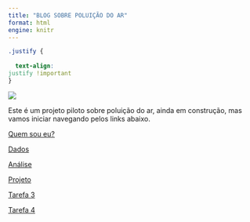 ```yaml
---
title: "BLOG SOBRE POLUIÇÃO DO AR"
format: html
engine: knitr 
---
```


```css

.justify {
 
  text-align:
justify !important
}

```

![](poluicao-atmosferica.png)

:::{.justify}
Este é um projeto piloto sobre poluição do ar, ainda em construção, mas vamos iniciar navegando pelos links abaixo.
:::
[Quem sou eu?](curriculo.html)

[Dados](poluentes.html)

[Análise](resultados.html)

[Projeto](Apresentação__Reunião_de_sexta_feira.pdf)

[Tarefa 3](tarefa3.html)

[Tarefa 4](tarefa4.pdf)